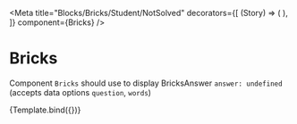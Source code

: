 
<Meta
  title="Blocks/Bricks/Student/NotSolved"
  decorators={[
    (Story) => (
      <LearnContextDecorator>
        <Story />
      </LearnContextDecorator>
    ),
  ]}
  component={Bricks}
/>

# Bricks

Component `Bricks` should use to display BricksAnswer `answer: undefined` (accepts data options `question`, `words`)


<Canvas>
  <Story
    name="Many words"
    args={{
      answer: undefined,
      content: {
        data: {
          question: 'Дизайн должен быть в порядке.',
          words: [
            'Lorem',
            'ipsum',
            'dolor',
            'sit',
            'amet,',
            'consectetur',
            'adipiscing',
            'elit,',
            'sed',
            'do',
            'eiusmod',
            'tempor',
            'incididunt',
            'ut',
            'labore',
            'et',
            'dolore',
            'magna',
            'aliqua.',
            'Ut',
            'enim',
            'ad',
            'minim',
            'veniam,',
            'quis',
            'nostrud',
            'exercitation',
            'ullamco',
            'laboris',
          ],
        },
      },
      blockId: 'Test id',
      revision: 'Test revision',
    }}
  >
    {Template.bind({})}
  </Story>
</Canvas>
